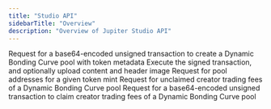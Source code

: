 ```yaml
---
title: "Studio API"
sidebarTitle: "Overview"
description: "Overview of Jupiter Studio API"
---
```


<CardGroup>
  <Card title="dbc-pool-create-tx" href="/api-reference/studio/dbc-pool-create-tx" icon="file-lines" horizontal>
    Request for a base64-encoded unsigned transaction to create a Dynamic Bonding Curve pool with token metadata
  </Card>
  <Card title="dbc-pool-submit" href="/api-reference/studio/dbc-pool-submit" icon="file-lines" horizontal>
    Execute the signed transaction, and optionally upload content and header image
  </Card>
  <Card title="dbc-pool-addresses-by-mint" href="/api-reference/studio/dbc-pool-addresses-by-mint" icon="file-lines" horizontal>
    Request for pool addresses for a given token mint
  </Card>
  <Card title="dbc-fee" href="/api-reference/studio/dbc-fee" icon="file-lines" horizontal>
    Request for unclaimed creator trading fees of a Dynamic Bonding Curve pool
  </Card>
  <Card title="dbc-fee-create-tx" href="/api-reference/studio/dbc-fee-create-tx" icon="file-lines" horizontal>
    Request for a base64-encoded unsigned transaction to claim creator trading fees of a Dynamic Bonding Curve pool
  </Card>
</CardGroup>
